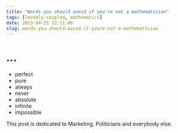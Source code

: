 ```yaml
---
title: "Words you should avoid if you're not a mathematician"
tags: [loosely-coupled, mathematics]
date: 2013-04-25 12:11:46
slug: words-you-should-avoid-if-youre-not-a-mathematician
---
```


# ...
* perfect
* pure
* always
* never
* absolute
* infinite
* impossible

This post is dedicated to Marketing, Politicians and everybody else.